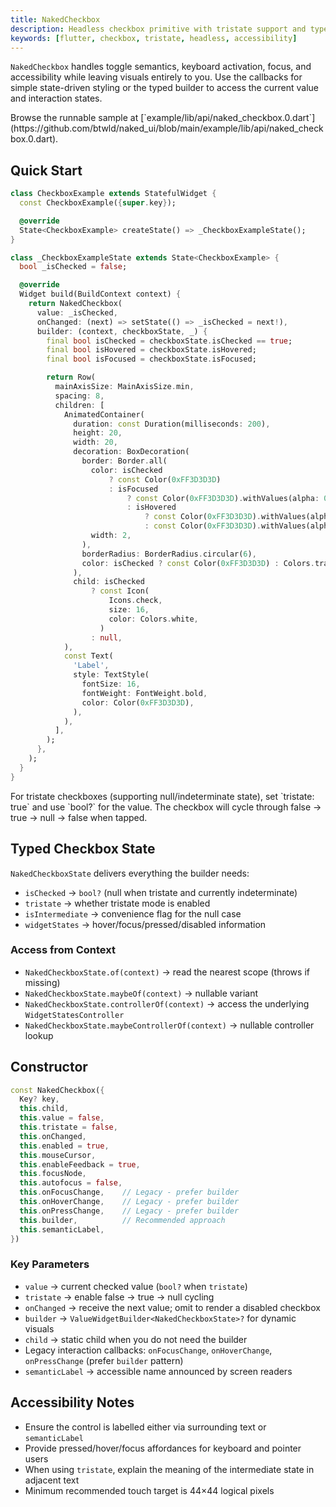 ```yaml
---
title: NakedCheckbox
description: Headless checkbox primitive with tristate support and typed state snapshots
keywords: [flutter, checkbox, tristate, headless, accessibility]
---
```


`NakedCheckbox` handles toggle semantics, keyboard activation, focus, and accessibility while leaving visuals entirely to you. Use the callbacks for simple state-driven styling or the typed builder to access the current value and interaction states.

<Info>
  Browse the runnable sample at [`example/lib/api/naked_checkbox.0.dart`](https://github.com/btwld/naked_ui/blob/main/example/lib/api/naked_checkbox.0.dart).
</Info>

## Quick Start

```dart
class CheckboxExample extends StatefulWidget {
  const CheckboxExample({super.key});

  @override
  State<CheckboxExample> createState() => _CheckboxExampleState();
}

class _CheckboxExampleState extends State<CheckboxExample> {
  bool _isChecked = false;

  @override
  Widget build(BuildContext context) {
    return NakedCheckbox(
      value: _isChecked,
      onChanged: (next) => setState(() => _isChecked = next!),
      builder: (context, checkboxState, _) {
        final bool isChecked = checkboxState.isChecked == true;
        final bool isHovered = checkboxState.isHovered;
        final bool isFocused = checkboxState.isFocused;

        return Row(
          mainAxisSize: MainAxisSize.min,
          spacing: 8,
          children: [
            AnimatedContainer(
              duration: const Duration(milliseconds: 200),
              height: 20,
              width: 20,
              decoration: BoxDecoration(
                border: Border.all(
                  color: isChecked
                      ? const Color(0xFF3D3D3D)
                      : isFocused
                          ? const Color(0xFF3D3D3D).withValues(alpha: 0.8)
                          : isHovered
                              ? const Color(0xFF3D3D3D).withValues(alpha: 0.6)
                              : const Color(0xFF3D3D3D).withValues(alpha: 0.4),
                  width: 2,
                ),
                borderRadius: BorderRadius.circular(6),
                color: isChecked ? const Color(0xFF3D3D3D) : Colors.transparent,
              ),
              child: isChecked
                  ? const Icon(
                      Icons.check,
                      size: 16,
                      color: Colors.white,
                    )
                  : null,
            ),
            const Text(
              'Label',
              style: TextStyle(
                fontSize: 16,
                fontWeight: FontWeight.bold,
                color: Color(0xFF3D3D3D),
              ),
            ),
          ],
        );
      },
    );
  }
}
```

<Info>
  For tristate checkboxes (supporting null/indeterminate state), set `tristate: true` and use `bool?` for the value. The checkbox will cycle through false → true → null → false when tapped.
</Info>

## Typed Checkbox State

`NakedCheckboxState` delivers everything the builder needs:

- `isChecked` → `bool?` (null when tristate and currently indeterminate)
- `tristate` → whether tristate mode is enabled
- `isIntermediate` → convenience flag for the null case
- `widgetStates` → hover/focus/pressed/disabled information

### Access from Context

- `NakedCheckboxState.of(context)` → read the nearest scope (throws if missing)
- `NakedCheckboxState.maybeOf(context)` → nullable variant
- `NakedCheckboxState.controllerOf(context)` → access the underlying `WidgetStatesController`
- `NakedCheckboxState.maybeControllerOf(context)` → nullable controller lookup

## Constructor

```dart
const NakedCheckbox({
  Key? key,
  this.child,
  this.value = false,
  this.tristate = false,
  this.onChanged,
  this.enabled = true,
  this.mouseCursor,
  this.enableFeedback = true,
  this.focusNode,
  this.autofocus = false,
  this.onFocusChange,    // Legacy - prefer builder
  this.onHoverChange,    // Legacy - prefer builder
  this.onPressChange,    // Legacy - prefer builder
  this.builder,          // Recommended approach
  this.semanticLabel,
})
```

### Key Parameters

- `value` → current checked value (`bool?` when `tristate`)
- `tristate` → enable false → true → null cycling
- `onChanged` → receive the next value; omit to render a disabled checkbox
- `builder` → `ValueWidgetBuilder<NakedCheckboxState>?` for dynamic visuals
- `child` → static child when you do not need the builder
- Legacy interaction callbacks: `onFocusChange`, `onHoverChange`, `onPressChange` (prefer `builder` pattern)
- `semanticLabel` → accessible name announced by screen readers

## Accessibility Notes

- Ensure the control is labelled either via surrounding text or `semanticLabel`
- Provide pressed/hover/focus affordances for keyboard and pointer users
- When using `tristate`, explain the meaning of the intermediate state in adjacent text
- Minimum recommended touch target is 44×44 logical pixels
